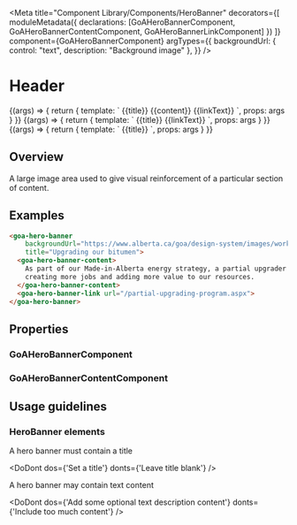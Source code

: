 

<Meta title="Component Library/Components/HeroBanner"
  decorators={[
    moduleMetadata({ declarations: [GoAHeroBannerComponent, GoAHeroBannerContentComponent, GoAHeroBannerLinkComponent] })
  ]}
  component={GoAHeroBannerComponent}
  argTypes={{
    backgroundUrl: { control: "text", description: "Background image" },
  }}
/>

# Header

<Canvas>
  <Story name="With content and link" height={100}
    args={{
      backgroundUrl: heroBackground,
      title: "Upgrading our bitumen",
      content: "Resources are available to help Alberta entrepreneurs and small businesses start, grow and succeed.",
      linkText: "Learn More",
      linkUrl: "http://google.com"
    }}>
      {(args) => {
        return {
          template: `
            <goa-hero-banner [title]="title" [backgroundUrl]="backgroundUrl">
              {{title}}
              <goa-hero-banner-content>{{content}}</goa-hero-banner-content>
              <goa-hero-banner-link [url]="linkUrl">{{linkText}}</goa-hero-banner-link>
            </goa-hero-banner>`,
          props: args
        }
      }}
  </Story>
</Canvas>

<Canvas>
  <Story name="With link only" height={100}
    args={{
      backgroundUrl: "https://www.alberta.ca/goa/design-system/images/working-in-cold-hero-3_rdax_75.jpg",
      title: "Upgrading our bitumen",
      linkText: "Learn More",
      linkUrl: "http://google.com"
    }}>
      {(args) => {
        return {
          template: `
            <goa-hero-banner [title]="title" [backgroundUrl]="backgroundUrl">
              {{title}}
              <goa-hero-banner-link [url]="linkUrl">{{linkText}}</goa-hero-banner-link>
            </goa-hero-banner>`,
          props: args
        }
      }}
  </Story>
</Canvas>

<Canvas>
  <Story name="With header only" height={100}
    args={{
      backgroundUrl: "https://www.alberta.ca/goa/design-system/images/working-in-cold-hero-3_rdax_75.jpg",
      title: "Upgrading our bitumen"
    }}>
      {(args) => {
        return {
          template: `
            <goa-hero-banner [title]="title" [backgroundUrl]="backgroundUrl">
              {{title}}
            </goa-hero-banner>`,
          props: args
        }
      }}
  </Story>
</Canvas>

## Overview

A large image area used to give visual reinforcement of a particular section of content.

## Examples
```html
<goa-hero-banner
    backgroundUrl="https://www.alberta.ca/goa/design-system/images/working-in-cold-hero-3_rdax_75.jpg"
    title="Upgrading our bitumen">
  <goa-hero-banner-content>
    As part of our Made-in-Alberta energy strategy, a partial upgrader will be built in the Industrial Heartland –
    creating more jobs and adding more value to our resources.
  </goa-hero-banner-content>
  <goa-hero-banner-link url="/partial-upgrading-program.aspx">
</goa-hero-banner>
```

## Properties

### GoAHeroBannerComponent
<Description of={GoAHeroBannerComponent} />
<ArgsTable of={GoAHeroBannerComponent} />


### GoAHeroBannerContentComponent
<Description of={GoACardFooterComponent} />

## Usage guidelines

### HeroBanner elements
A hero banner must contain a title

<DoDont
  dos={'Set a title'}
  donts={'Leave title blank'}
/>

A hero banner may contain text content

<DoDont
  dos={'Add some optional text description content'}
  donts={'Include too much content'}
/>
